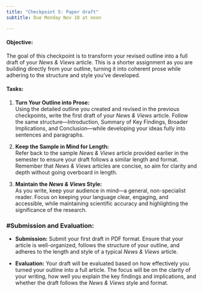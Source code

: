 ```yaml
---
title: "Checkpoint 5: Paper draft"
subtitle: Due Monday Nov 18 at noon

---
```


#### Objective:
The goal of this checkpoint is to transform your revised outline into a full draft of your *News & Views* article. This is a shorter assignment as you are building directly from your outline, turning it into coherent prose while adhering to the structure and style you’ve developed.

#### Tasks:

1. **Turn Your Outline into Prose:**  
   Using the detailed outline you created and revised in the previous checkpoints, write the first draft of your *News & Views* article. Follow the same structure—Introduction, Summary of Key Findings, Broader Implications, and Conclusion—while developing your ideas fully into sentences and paragraphs.

2. **Keep the Sample in Mind for Length:**  
   Refer back to the sample *News & Views* article provided earlier in the semester to ensure your draft follows a similar length and format. Remember that *News & Views* articles are concise, so aim for clarity and depth without going overboard in length.

3. **Maintain the *News & Views* Style:**  
   As you write, keep your audience in mind—a general, non-specialist reader. Focus on keeping your language clear, engaging, and accessible, while maintaining scientific accuracy and highlighting the significance of the research.

### #Submission and Evaluation:

- **Submission:** Submit your first draft in PDF format. Ensure that your article is well-organized, follows the structure of your outline, and adheres to the length and style of a typical *News & Views* article.
  
- **Evaluation:** Your draft will be evaluated based on how effectively you turned your outline into a full article. The focus will be on the clarity of your writing, how well you explain the key findings and implications, and whether the draft follows the *News & Views* style and format.

 